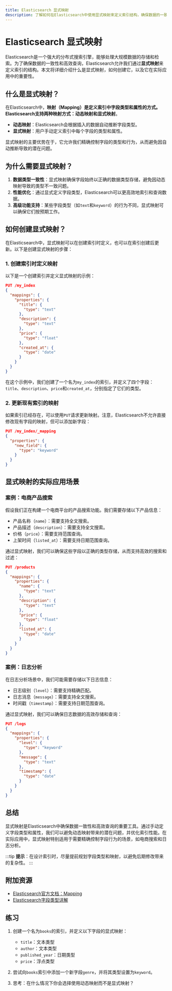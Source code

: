 ```yaml
---
title: Elasticsearch 显式映射
description: 了解如何在Elasticsearch中使用显式映射来定义索引结构，确保数据的一致性和高效查询。
---
```


# Elasticsearch 显式映射

Elasticsearch是一个强大的分布式搜索引擎，能够处理大规模数据的存储和检索。为了确保数据的一致性和高效查询，Elasticsearch允许我们通过**显式映射**来定义索引的结构。本文将详细介绍什么是显式映射，如何创建它，以及它在实际应用中的重要性。

## 什么是显式映射？

在Elasticsearch中，**映射（Mapping）**是定义索引中字段类型和属性的方式。Elasticsearch支持两种映射方式：**动态映射**和**显式映射**。

- **动态映射**：Elasticsearch会根据插入的数据自动推断字段类型。
- **显式映射**：用户手动定义索引中每个字段的类型和属性。

显式映射的主要优势在于，它允许我们精确控制字段的类型和行为，从而避免因自动推断导致的潜在问题。

## 为什么需要显式映射？

1. **数据类型一致性**：显式映射确保字段始终以正确的数据类型存储，避免因动态映射导致的类型不一致问题。
2. **性能优化**：通过显式定义字段类型，Elasticsearch可以更高效地索引和查询数据。
3. **高级功能支持**：某些字段类型（如`text`和`keyword`）的行为不同，显式映射可以确保它们按预期工作。

## 如何创建显式映射？

在Elasticsearch中，显式映射可以在创建索引时定义，也可以在索引创建后更新。以下是创建显式映射的步骤：

### 1. 创建索引时定义映射

以下是一个创建索引并定义显式映射的示例：

```json
PUT /my_index
{
  "mappings": {
    "properties": {
      "title": {
        "type": "text"
      },
      "description": {
        "type": "text"
      },
      "price": {
        "type": "float"
      },
      "created_at": {
        "type": "date"
      }
    }
  }
}
```

在这个示例中，我们创建了一个名为`my_index`的索引，并定义了四个字段：`title`、`description`、`price`和`created_at`，分别指定了它们的类型。

### 2. 更新现有索引的映射

如果索引已经存在，可以使用`PUT`请求更新映射。注意，Elasticsearch不允许直接修改现有字段的映射，但可以添加新字段：

```json
PUT /my_index/_mapping
{
  "properties": {
    "new_field": {
      "type": "keyword"
    }
  }
}
```

## 显式映射的实际应用场景

### 案例：电商产品搜索

假设我们正在构建一个电商平台的产品搜索功能。我们需要存储以下产品信息：

- 产品名称（`name`）：需要支持全文搜索。
- 产品描述（`description`）：需要支持全文搜索。
- 价格（`price`）：需要支持范围查询。
- 上架时间（`listed_at`）：需要支持日期范围查询。

通过显式映射，我们可以确保这些字段以正确的类型存储，从而支持高效的搜索和过滤：

```json
PUT /products
{
  "mappings": {
    "properties": {
      "name": {
        "type": "text"
      },
      "description": {
        "type": "text"
      },
      "price": {
        "type": "float"
      },
      "listed_at": {
        "type": "date"
      }
    }
  }
}
```

### 案例：日志分析

在日志分析场景中，我们可能需要存储以下日志信息：

- 日志级别（`level`）：需要支持精确匹配。
- 日志消息（`message`）：需要支持全文搜索。
- 时间戳（`timestamp`）：需要支持日期范围查询。

通过显式映射，我们可以确保日志数据的高效存储和查询：

```json
PUT /logs
{
  "mappings": {
    "properties": {
      "level": {
        "type": "keyword"
      },
      "message": {
        "type": "text"
      },
      "timestamp": {
        "type": "date"
      }
    }
  }
}
```

## 总结

显式映射是Elasticsearch中确保数据一致性和高效查询的重要工具。通过手动定义字段类型和属性，我们可以避免动态映射带来的潜在问题，并优化索引性能。在实际应用中，显式映射特别适用于需要精确控制字段行为的场景，如电商搜索和日志分析。

:::tip
**提示**：在设计索引时，尽量提前规划字段类型和映射，以避免后期修改带来的复杂性。
:::

## 附加资源

- [Elasticsearch官方文档：Mapping](https://www.elastic.co/guide/en/elasticsearch/reference/current/mapping.html)
- [Elasticsearch字段类型详解](https://www.elastic.co/guide/en/elasticsearch/reference/current/mapping-types.html)

## 练习

1. 创建一个名为`books`的索引，并定义以下字段的显式映射：
   - `title`：文本类型
   - `author`：文本类型
   - `published_year`：日期类型
   - `price`：浮点类型

2. 尝试向`books`索引中添加一个新字段`genre`，并将其类型设置为`keyword`。

3. 思考：在什么情况下你会选择使用动态映射而不是显式映射？